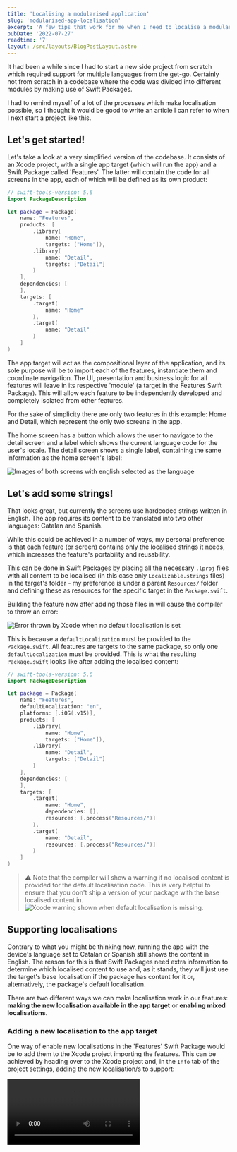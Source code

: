 ```yaml
---
title: 'Localising a modularised application'
slug: 'modularised-app-localisation'
excerpt: 'A few tips that work for me when I need to localise a modular application.'
pubDate: '2022-07-27'
readtime: '7'
layout: /src/layouts/BlogPostLayout.astro
---
```



It had been a while since I had to start a new side project from scratch which required support for multiple languages from the get-go. Certainly not from scratch in a codebase where the code was divided into different modules by making use of Swift Packages.

I had to remind myself of a lot of the processes which make localisation possible, so I thought it would be good to write an article I can refer to when I next start a project like this.

## Let's get started!

Let's take a look at a very simplified version of the codebase. It consists of an Xcode project, with a single app target (which will run the app) and a Swift Package called 'Features'. The latter will contain the code for all screens in the app, each of which will be defined as its own product:

```swift:Package.swift
// swift-tools-version: 5.6
import PackageDescription

let package = Package(
    name: "Features",
    products: [
        .library(
            name: "Home",
            targets: ["Home"]),
        .library(
            name: "Detail",
            targets: ["Detail"]
        )
    ],
    dependencies: [
    ],
    targets: [
        .target(
            name: "Home"
        ),
        .target(
            name: "Detail"
        )
    ]
)
```

The app target will act as the compositional layer of the application, and its sole purpose will be to import each of the features, instantiate them and coordinate navigation. The UI, presentation and business logic for all features will leave in its respective 'module' (a target in the Features Swift Package). This will allow each feature to be independently developed and completely isolated from other features.

For the sake of simplicity there are only two features in this example: Home and Detail, which represent the only two screens in the app.

The home screen has a button which allows the user to navigate to the detail screen and a label which shows the current language code for the user's locale. The detail screen shows a single label, containing the same information as the home screen's label:

![Images of both screens with english selected as the language](/assets/posts/modularised-app-localisation/detail-home-en.png)

## Let's add some strings!

That looks great, but currently the screens use hardcoded strings written in English. The app requires its content to be translated into two other languages: Catalan and Spanish.

While this could be achieved in a number of ways, my personal preference is that each feature (or screen) contains only the localised strings it needs, which increases the feature's portability and reusability.

This can be done in Swift Packages by placing all the necessary `.lproj` files with all content to be localised (in this case only `Localizable.strings` files) in the target's folder - my preference is under a parent `Resources/` folder and defining these as resources for the specific target in the `Package.swift`.

Building the feature now after adding those files in will cause the compiler to throw an error:

![Error thrown by Xcode when no default localisation is set](/assets/posts/modularised-app-localisation/default-localisation-error.png)

This is because a `defaultLocalization` must be provided to the `Package.swift`. All features are targets to the same package, so only one `defaultLocalization` must be provided. This is what the resulting `Package.swift` looks like after adding the localised content:

```swift:Package.swift
// swift-tools-version: 5.6
import PackageDescription

let package = Package(
    name: "Features",
    defaultLocalization: "en",
    platforms: [.iOS(.v15)],
    products: [
        .library(
            name: "Home",
            targets: ["Home"]),
        .library(
            name: "Detail",
            targets: ["Detail"]
        )
    ],
    dependencies: [
    ],
    targets: [
        .target(
            name: "Home",
            dependencies: [],
            resources: [.process("Resources/")]
        ),
        .target(
            name: "Detail",
            resources: [.process("Resources/")]
        )
    ]
)
```

> ⚠️ Note that the compiler will show a warning if no localised content is provided for the default localisation code. This is very helpful to ensure that you don't ship a version of your package with the base localised content in. ![Xcode warning shown when default localisation is missing.](/assets/posts/modularised-app-localisation/missing-default-localisation.png)

## Supporting localisations

Contrary to what you might be thinking now, running the app with the device's language set to Catalan or Spanish still shows the content in English. The reason for this is that Swift Packages need extra information to determine which localised content to use and, as it stands, they will just use the target's base localisation if the package has content for it or, alternatively, the package's default localisation.

There are two different ways we can make localisation work in our features: **making the new localisation available in the app target** or **enabling mixed localisations**.

### Adding a new localisation to the app target

One way of enable new localisations in the 'Features' Swift Package would be to add them to the Xcode project importing the features. This can be achieved by heading over to the Xcode project and, in the `Info` tab of the project settings, adding the new localisation/s to support:

<Video src="/assets/posts/modularised-app-localisation/adding-a-localisation.mp4" />

> Note that for this to work, the localisation will need to have at least 1 localised file (e.g. an empty `Localizable.strings` file). In this case, because the app target is built using UIKit and the launch screen storyboard was chosen to be localised when adding the new localisation (see video above), there is already one localised file.

This will now allow packages to get the supported localisations from the main bundle and choose which resources to use accordingly.

It is worth noting that, if the device has a locale that's supported by the app but not by the package, the latter will fall back to the `defaultLocalization` provided in its `Package.swift`.

Similarly, if the locale is not supported by the app, it will also fall back to that same value. This is why it is **so important** to set the `defaultLocalization` to the same as the base language in the main app target to ensure consistence across all screens. This is one of the reasons why I prefer to group all features under a single Swift Package, so that there is a single source of truth for the `defaultLocalization` value across all screens.

### Allowing mixed localisations

While using the app target's localisation tends to be the preferred approach as it ensures consistency across all screens and allows only a few supported locales to be used, there is another way of allowing package content to be localised without having to add any localisation support on the main app target.

This can be done by setting the `CFBundleAllowMixedLocalizations` value in the app's `Info.plist` file to `YES`.

This setting will then tell the app target that it is fine to have different localisations in different targets or features, which will make our app localisation work straight away when new localised resources are added.

![Enabling mixed localisations in the app target](/assets/posts/modularised-app-localisation/enable-mixed-localizations.png)

There are a couple of things to bear in mind with this approach though:

1. There is no longer any need to add localisations to the app target, adding the `lproj` with the localised content to the package's resources is enough. When a user changes locale, the package will either show content for that locale if it exists as a resource or for the default provided in its `Package.swift`.
2. There is as many supported regions as there are localisations resources. What this means is that there isn't a single source of truth to determine which localisations are supported across the app. This can lead to issues where, for example, a feature has localised content which has not yet been sourced for other features. In that case, there is no way to hide it other than removing the resource itself:

<Video src="/assets/posts/modularised-app-localisation/mixed-localisations.mp4" />

Point number two is portrayed in the video above, where the user has its device language set to French. Mixed sources causes an inconsistency as there is no `fr.lproj` on the home screen - hence it falling back to the default localisation, which is english. On the other hand, there is localised content available in the detail screen, which is why the strings are properly trasnlated. For this reason, I like to keep the app target as the source of truth for all supported localisations.

## Bonus tip - Automation

Something I would always encourage is to automate the process of retrieving the localised strings for a given bundle as much as you can. If your app has a lot of screens, you will want to make the process of adding localised strings as easy and streamlined as possible.

A tool I have been using for a while is [SwiftGen](https://github.com/SwiftGen/SwiftGen), which can generate `Swift` interfaces for all sorts of assets and resources, such as `Localizable.strings` files.

Creating a build tool plugin which makes use of this executable could make the process of supporting new localisations a lot easier and consistent across features.
